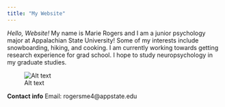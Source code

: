 ```yaml
---
title: "My Website"
---
```


*Hello, Website!*
My name is Marie Rogers and I am a junior psychology major at Appalachian State University!  Some of my interests include snowboarding, hiking, and cooking.  I am currently working towards getting research experience for grad school.  I hope to study neuropsychology in my graduate studies. 

 ![Alt text](/Downloads/IMG_4583.jpg)

**Contact info** 
Email: rogersme4@appstate.edu